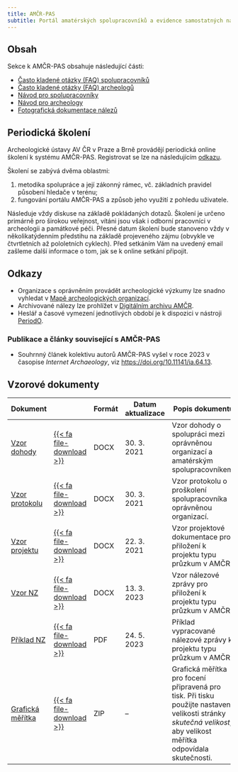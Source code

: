 ```yaml
---
title: AMČR-PAS
subtitle: Portál amatérských spolupracovníků a evidence samostatných nálezů AMČR
---
```


## Obsah

Sekce k AMČR-PAS obsahuje následující části:

- [Často kladené otázky (FAQ) spolupracovníků](faq-spolupracovnici.qmd)
- [Často kladené otázky (FAQ) archeologů](faq-archeologove.qmd)
- [Návod pro spolupracovníky](amater.qmd)
- [Návod pro archeology](archeolog.qmd)
- [Fotografická dokumentace nálezů](foto.qmd)


## Periodická školení 

Archeologické ústavy AV ČR v Praze a Brně provádějí periodická online školení k systému AMČR-PAS. Registrovat se lze na následujícím [odkazu](https://forms.gle/Hkoygb6GgTueC7HeA){.external}.

Školení se zabývá dvěma oblastmi: 

1. metodika spolupráce a její zákonný rámec, vč. základních pravidel působení hledače v terénu; 
2. fungování portálu AMČR-PAS a způsob jeho využití z pohledu uživatele. 

Následuje vždy diskuse na základě pokládaných dotazů. Školení je určeno primárně pro širokou veřejnost, vítáni jsou však i odborní pracovníci v archeologii a památkové péči. Přesné datum školení bude stanoveno vždy v několikatýdenním předstihu na základě projeveného zájmu (obvykle ve čtvrtletních až pololetních cyklech). Před setkáním Vám na uvedený email zašleme další informace o tom, jak se k online setkání připojit.


## Odkazy 

- Organizace s oprávněním provádět archeologické výzkumy lze snadno vyhledat v [Mapě archeologických organizací](https://oao.aiscr.cz/){.external}.
- Archivované nálezy lze prohlížet v [Digitálním archivu AMČR](https://digiarchiv.aiscr.cz/results?entity=samostatny_nalez){.external}.
- Heslář a časové vymezení jednotlivých období je k dispozici v nástroji [PeriodO](http://n2t.net/ark:/99152/p0wctqt){.external}.

### Publikace a články související s AMČR-PAS 

- Souhrnný článek kolektivu autorů AMČR-PAS vyšel v roce 2023 v časopise *Internet Archaeology*, viz [https://doi.org/10.11141/ia.64.13](https://doi.org/10.11141/ia.64.13){.external}.


## Vzorové dokumenty 

::: {.column-body-outset-right}

| Dokument | | Formát | Datum  aktualizace | Popis dokumentu |
|----------|-|--------|--------------------|-----------------|
| [Vzor dohody](AMCR-PAS_dohoda_vzor.docx) | [{{< fa file-download >}}](AMCR-PAS_dohoda_vzor.docx) | DOCX | 30. 3. 2021 | Vzor dohody o spolupráci mezi oprávněnou organizací a amatérským spolupracovníkem. |
| [Vzor protokolu](AMCR-PAS_protokol_vzor.docx) | [{{< fa file-download >}}](AMCR-PAS_protokol_vzor.docx) | DOCX | 30. 3. 2021 | Vzor protokolu o proškolení spolupracovníka oprávněnou organizací. |
| [Vzor projektu](AMCR-PAS_projekt_vzor.docx) | [{{< fa file-download >}}](AMCR-PAS_projekt_vzor.docx) | DOCX | 22. 3. 2021 | Vzor projektové dokumentace pro přiložení k projektu typu průzkum v AMČR. |
| [Vzor NZ](AMCR-PAS_NZ_vzor.docx) | [{{< fa file-download >}}](AMCR-PAS_NZ_vzor.docx) | DOCX | 13. 3. 2023 | Vzor nálezové zprávy pro přiložení k projektu typu průzkum v AMČR. |
| [Příklad NZ](AMCR-PAS_NZ_priklad.pdf) | [{{< fa file-download >}}](AMCR-PAS_NZ_priklad.pdf) | PDF | 24. 5. 2023 | Příklad vypracované nálezové zprávy k projektu typu průzkum v AMČR.                |
| [Grafická měřítka](AMCR-PAS_meritka.zip) | [{{< fa file-download >}}](AMCR-PAS_meritka.zip) | ZIP | -- | Grafická měřítka pro focení připravená pro tisk. Při tisku použijte nastavení velikosti stránky *skutečná velikost*, aby velikost měřítka odpovídala skutečnosti. |

:::
